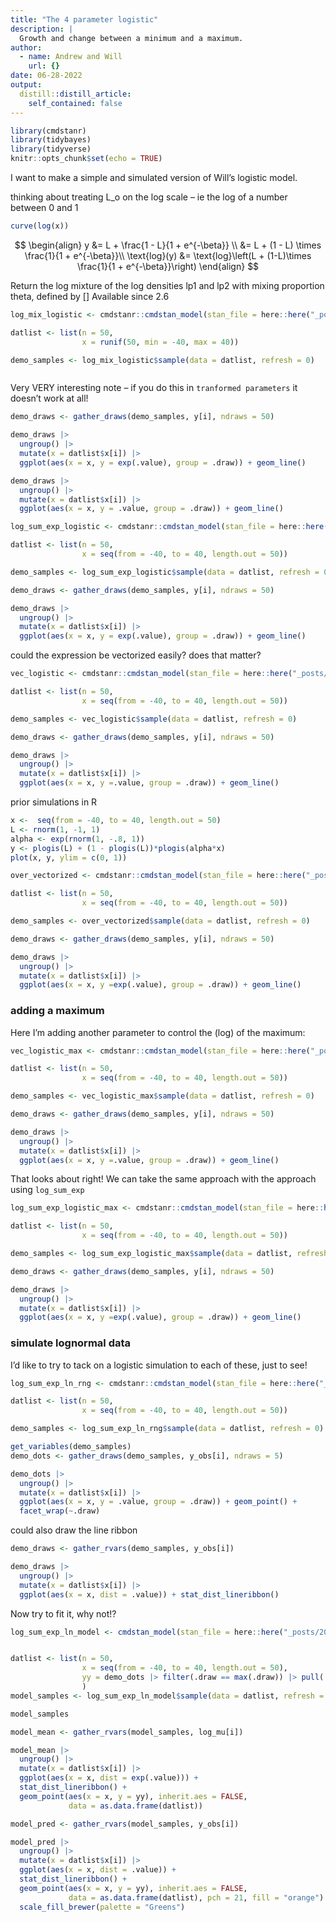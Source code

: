 ```yaml
---
title: "The 4 parameter logistic"
description: |
  Growth and change between a minimum and a maximum.
author:
  - name: Andrew and Will
    url: {}
date: 06-28-2022
output:
  distill::distill_article:
    self_contained: false
---
```



```r
library(cmdstanr)
library(tidybayes)
library(tidyverse)
knitr::opts_chunk$set(echo = TRUE)
```

I want to make a simple and simulated version of Will's logistic model. 

thinking about treating L_o on the log scale -- ie the log of a number between 0 and 1

```r
curve(log(x))
```

$$
\begin{align}
y &= L + \frac{1 - L}{1 + e^{-\beta}} \\ 
 &= L + (1 - L) \times \frac{1}{1 + e^{-\beta}}\\
\text{log}(y) &= \text{log}\left(L + (1-L)\times \frac{1}{1 + e^{-\beta}}\right)
\end{align}
$$

Return the log mixture of the log densities lp1 and lp2 with mixing proportion theta, defined by \[\begin{eqnarray*} \mathrm{log\_mix}(\theta, \lambda_1, \lambda_2) & = & \log \!\left( \theta \exp(\lambda_1) + \left( 1 - \theta \right) \exp(\lambda_2) \right) \\[3pt] & = & \mathrm{log\_sum\_exp}\!\left(\log(\theta) + \lambda_1, \ \log(1 - \theta) + \lambda_2\right). \end{eqnarray*}\]
Available since 2.6



```r


log_mix_logistic <- cmdstanr::cmdstan_model(stan_file = here::here("_posts/2022-06-28-nonlinear-functions-for-growth/log_mix_logistic.stan"))

datlist <- list(n = 50,
                x = runif(50, min = -40, max = 40))

demo_samples <- log_mix_logistic$sample(data = datlist, refresh = 0)



```

Very VERY interesting note -- if you do this in `tranformed parameters` it doesn't work at all! 

```r


demo_draws <- gather_draws(demo_samples, y[i], ndraws = 50)

demo_draws |> 
  ungroup() |> 
  mutate(x = datlist$x[i]) |> 
  ggplot(aes(x = x, y = exp(.value), group = .draw)) + geom_line()

```

```r

demo_draws |> 
  ungroup() |> 
  mutate(x = datlist$x[i]) |> 
  ggplot(aes(x = x, y = .value, group = .draw)) + geom_line()

```


```r

log_sum_exp_logistic <- cmdstanr::cmdstan_model(stan_file = here::here("_posts/2022-06-28-nonlinear-functions-for-growth/log_sum_exp_logistic.stan"))

datlist <- list(n = 50,
                x = seq(from = -40, to = 40, length.out = 50))

demo_samples <- log_sum_exp_logistic$sample(data = datlist, refresh = 0)
```


```r


demo_draws <- gather_draws(demo_samples, y[i], ndraws = 50)

demo_draws |> 
  ungroup() |> 
  mutate(x = datlist$x[i]) |> 
  ggplot(aes(x = x, y = exp(.value), group = .draw)) + geom_line()
```

could the expression be vectorized easily? does that matter?

```r

vec_logistic <- cmdstanr::cmdstan_model(stan_file = here::here("_posts/2022-06-28-nonlinear-functions-for-growth/vec_logistic.stan"))

datlist <- list(n = 50,
                x = seq(from = -40, to = 40, length.out = 50))

demo_samples <- vec_logistic$sample(data = datlist, refresh = 0)
```

```r
demo_draws <- gather_draws(demo_samples, y[i], ndraws = 50)

demo_draws |> 
  ungroup() |> 
  mutate(x = datlist$x[i]) |> 
  ggplot(aes(x = x, y =.value, group = .draw)) + geom_line()

```

prior simulations in R 

```r
x <-  seq(from = -40, to = 40, length.out = 50)
L <- rnorm(1, -1, 1)
alpha <- exp(rnorm(1, -.8, 1))
y <- plogis(L) + (1 - plogis(L))*plogis(alpha*x)
plot(x, y, ylim = c(0, 1))
```

```r
over_vectorized <- cmdstanr::cmdstan_model(stan_file = here::here("_posts/2022-06-28-nonlinear-functions-for-growth/over_vectorized.stan"))

datlist <- list(n = 50,
                x = seq(from = -40, to = 40, length.out = 50))

demo_samples <- over_vectorized$sample(data = datlist, refresh = 0)
```


```r
demo_draws <- gather_draws(demo_samples, y[i], ndraws = 50)

demo_draws |> 
  ungroup() |> 
  mutate(x = datlist$x[i]) |> 
  ggplot(aes(x = x, y =exp(.value), group = .draw)) + geom_line()

```

### adding a maximum

Here I'm adding another parameter to control the (log) of the maximum:

```r
vec_logistic_max <- cmdstanr::cmdstan_model(stan_file = here::here("_posts/2022-06-28-nonlinear-functions-for-growth/vec_logistic_max.stan"))

datlist <- list(n = 50,
                x = seq(from = -40, to = 40, length.out = 50))

demo_samples <- vec_logistic_max$sample(data = datlist, refresh = 0)
```


```r
demo_draws <- gather_draws(demo_samples, y[i], ndraws = 50)

demo_draws |> 
  ungroup() |> 
  mutate(x = datlist$x[i]) |> 
  ggplot(aes(x = x, y =.value, group = .draw)) + geom_line()

```

That looks about right! We can take the same approach with the approach using `log_sum_exp`




```r
log_sum_exp_logistic_max <- cmdstanr::cmdstan_model(stan_file = here::here("_posts/2022-06-28-nonlinear-functions-for-growth/log_sum_exp_logistic_max.stan"))

datlist <- list(n = 50,
                x = seq(from = -40, to = 40, length.out = 50))

demo_samples <- log_sum_exp_logistic_max$sample(data = datlist, refresh = 0)
```


```r
demo_draws <- gather_draws(demo_samples, y[i], ndraws = 50)

demo_draws |> 
  ungroup() |> 
  mutate(x = datlist$x[i]) |> 
  ggplot(aes(x = x, y =exp(.value), group = .draw)) + geom_line()

```

### simulate lognormal data

I'd like to try to tack on a logistic simulation to each of these, just to see!



```r
log_sum_exp_ln_rng <- cmdstanr::cmdstan_model(stan_file = here::here("_posts/2022-06-28-nonlinear-functions-for-growth/log_sum_exp_ln_rng.stan"))

datlist <- list(n = 50,
                x = seq(from = -40, to = 40, length.out = 50))

demo_samples <- log_sum_exp_ln_rng$sample(data = datlist, refresh = 0)
```


```r
get_variables(demo_samples)
demo_dots <- gather_draws(demo_samples, y_obs[i], ndraws = 5)

demo_dots |> 
  ungroup() |> 
  mutate(x = datlist$x[i]) |> 
  ggplot(aes(x = x, y = .value, group = .draw)) + geom_point() + 
  facet_wrap(~.draw)

```

could also draw the line ribbon

```r

demo_draws <- gather_rvars(demo_samples, y_obs[i])

demo_draws |> 
  ungroup() |> 
  mutate(x = datlist$x[i]) |> 
  ggplot(aes(x = x, dist = .value)) + stat_dist_lineribbon()

```

Now try to fit it, why not!?

```r
log_sum_exp_ln_model <- cmdstan_model(stan_file = here::here("_posts/2022-06-28-nonlinear-functions-for-growth/log_sum_exp_ln_model.stan"))


datlist <- list(n = 50,
                x = seq(from = -40, to = 40, length.out = 50),
                yy = demo_dots |> filter(.draw == max(.draw)) |> pull(.value)
                )
model_samples <- log_sum_exp_ln_model$sample(data = datlist, refresh = 0)

model_samples
```

```r

model_mean <- gather_rvars(model_samples, log_mu[i])

model_mean |> 
  ungroup() |> 
  mutate(x = datlist$x[i]) |> 
  ggplot(aes(x = x, dist = exp(.value))) + 
  stat_dist_lineribbon() + 
  geom_point(aes(x = x, y = yy), inherit.aes = FALSE,
             data = as.data.frame(datlist))
```

```r

model_pred <- gather_rvars(model_samples, y_obs[i])

model_pred |> 
  ungroup() |> 
  mutate(x = datlist$x[i]) |> 
  ggplot(aes(x = x, dist = .value)) + 
  stat_dist_lineribbon() + 
  geom_point(aes(x = x, y = yy), inherit.aes = FALSE,
             data = as.data.frame(datlist), pch = 21, fill = "orange") + 
  scale_fill_brewer(palette = "Greens")
```

